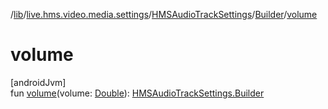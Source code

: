 /[lib](/api-reference/android/v2/home/content)/[live.hms.video.media.settings](../../index)/[HMSAudioTrackSettings](../index)/[Builder](index)/[volume](volume)

# volume

[androidJvm]\
fun [volume](volume)(volume: [Double](https://kotlinlang.org/api/latest/jvm/stdlib/kotlin/-double/index.html)): [HMSAudioTrackSettings.Builder](index)
